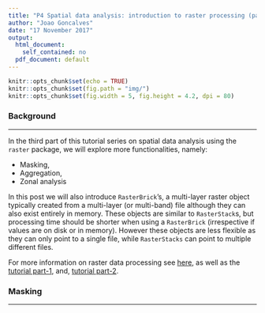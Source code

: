 ```yaml
---
title: "P4 Spatial data analysis: introduction to raster processing (part-3)"
author: "Joao Goncalves"
date: "17 November 2017"
output:
  html_document: 
    self_contained: no
  pdf_document: default
---
```


```r

knitr::opts_chunk$set(echo = TRUE)
knitr::opts_chunk$set(fig.path = "img/")
knitr::opts_chunk$set(fig.width = 5, fig.height = 4.2, dpi = 80)

```


### Background 

-------------------------------------------------------------------------------------------------------

In the third part of this tutorial series on spatial data analysis using the `raster` package, 
we will explore more functionalities, namely:        
    
   * Masking,    
   * Aggregation,   
   * Zonal analysis

In this post we will also introduce `RasterBrick`'s, a multi-layer raster object typically created from a multi-layer 
(or multi-band) file although they can also exist entirely in memory. These objects are similar to `RasterStack`s, but 
processing time should be shorter when using a `RasterBrick` (irrespective if values are on disk or in memory). 
However these objects are less flexible as they can only point to a single file, while `RasterStacks` can 
point to multiple different files.

For more information on raster data processing see 
[here](http://r-exercises.com/tags/raster-data), as well as the   
[tutorial part-1](https://www.r-exercises.com/2017/11/29/spatial-data-analysis-introduction-to-raster-processing-part-1), and, 
[tutorial part-2](https://www.r-exercises.com/2017/12/13/spatial-data-analysis-introduction-to-raster-processing-part-2).


### Masking

-------------------------------------------------------------------------------------------------------




